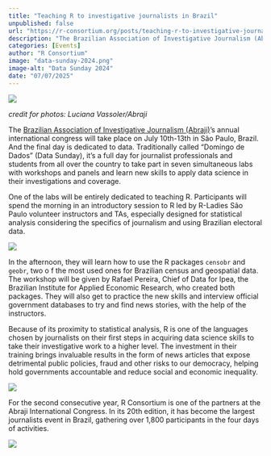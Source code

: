 ```yaml
--- 
title: "Teaching R to investigative journalists in Brazil" 
unpublished: false 
url: "https://r-consortium.org/posts/teaching-r-to-investigative-journalists-in-brazil/"
description: "The Brazilian Association of Investigative Journalism (Abraji)'s annual international congress will take place on July 10th-13th, 2025, in São Paulo, Brazil." 
categories: [Events]
author: "R Consortium" 
image: "data-sunday-2024.png" 
image-alt: "Data Sunday 2024" 
date: "07/07/2025" 
---
```

![](abraji_ceremony_2024_1.jpg)

_credit for photos: Luciana Vassoler/Abraji_ 

The [Brazilian Association of Investigative Journalism (Abraji)](https://abraji.org.br/english)'s annual international congress will take place on July 10th-13th in São Paulo, Brazil. And the final day is dedicated to data. Traditionally called “Domingo de Dados” (Data Sunday), it's a full day for journalist professionals and students from all over the country to take part in seven simultaneous labs with workshops and panels and learn new skills to apply data science in their investigations and coverage.

One of the labs will be entirely dedicated to teaching R. Participants will spend the morning in an introductory session to R led by R-Ladies São Paulo volunteer instructors and TAs, especially designed for statistical analysis considering the specifics of journalism and using Brazilian electoral data.

![](data-sunday-2024.png)

In the afternoon, they will learn how to use the R packages `censobr` and `geobr`, two o f the most used ones for Brazilian census and geospatial data. The workshop will be given by Rafael Pereira, Chief of Data for Ipea, the Brazilian Institute for Applied Economic Research, who created both packages. They will also get to practice the new skills and interview official government databases to try and find news stories, with the help of the instructors.

Because of its proximity to statistical analysis, R is one of the languages chosen by journalists on their first steps in acquiring data science skills to take their investigative work to a higher level. The investment in their training brings invaluable results in the form of news articles that expose detrimental public policies, fraud and other risks to our democracy, helping hold governments accountable and reduce social and economic inequality.

![](ddados2024_R-Bootcamp_1.jpeg)

For the second consecutive year, R Consortium is one of the partners at the Abraji International Congress. In its 20th edition, it has become the largest journalists event in Brazil, gathering over 1,800 participants in the four days of activities.

![](abraji_r-consortium_logo_2024.jpeg)
